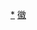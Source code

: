 <div style="position: relative" class="center">
{{Image label begin|image=Administrative Division Huangshan.png|width={{{1|666}}}|link=}} 
{{Image label|x=1390|y=1180|scale={{{1|666}}}/2220|text=[[屯溪区|<span style="color: black;">'''屯溪区'''</span>]]}}
{{Image label|x=1130|y=420|scale={{{1|666}}}/2220|text=[[黄山区|<span style="color: black;">'''黄山区'''</span>]]}}
{{Image label|x=1370|y=870|scale={{{1|666}}}/2220|text={{vtext|[[徽州区|<span style="color: black;">'''徽州区'''</span>]]}}}}
{{Image label|x=1760|y=1000|scale={{{1|666}}}/2220|text=[[歙县|<span style="color: black;">'''歙县'''</span>]]}}
{{Image label|x=1080|y=1260|scale={{{1|666}}}/2220|text=[[休宁县|<span style="color: black;">'''休宁县'''</span>]]}}
{{Image label|x=910|y=780|scale={{{1|666}}}/2220|text=[[黟县|<span style="color: black;">'''黟县'''</span>]]}}
{{Image label|x=500|y=980|scale={{{1|666}}}/2220|text=[[祁门县|<span style="color: black;">'''祁门县'''</span>]]}}
</div>
<noinclude>
[[Category:黄山行政区划|*]]
[[Category:中华人民共和国地级行政区划图|徽]]
</noinclude>